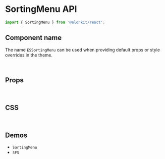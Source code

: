 
<Meta title="Components API/SortingMenu" />

# SortingMenu API

```js
import { SortingMenu } from '@elonkit/react';
```

## Component name

The name `ESSortingMenu` can be used when providing default props or style overrides in the theme.

<br />

## Props

<TableInterface variant="props" name="SortingMenuProps" />

<br />

## CSS

<TableInterface variant="css" name="SortingMenuClasses" />

<br />

## Demos

<ul>
  <li>
    <LinkTo kind="components-SortingMenu" story="demo">
      <code>SortingMenu</code>
    </LinkTo>
  </li>
  <li>
    <LinkTo kind="components-SFS" story="demo">
      <code>SFS</code>
    </LinkTo>
  </li>
</ul>
